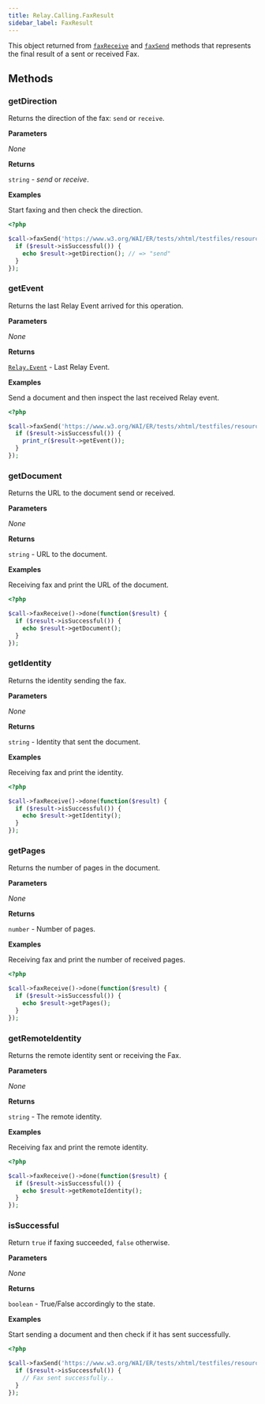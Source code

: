 ```yaml
---
title: Relay.Calling.FaxResult
sidebar_label: FaxResult
---
```


[relay-event]: ../../event
[call]: ../call#faxreceive
[call-1]: ../call#faxsend

This object returned from [`faxReceive`][call] and [`faxSend`][call-1] methods that represents the final result of a sent or received Fax.

## Methods

### getDirection

Returns the direction of the fax: `send` or `receive`.

**Parameters**

_None_

**Returns**

`string` - *send* or *receive*.

**Examples**

Start faxing and then check the direction.

```php
<?php

$call->faxSend('https://www.w3.org/WAI/ER/tests/xhtml/testfiles/resources/pdf/dummy.pdf')->done(function($result) {
  if ($result->isSuccessful()) {
    echo $result->getDirection(); // => "send"
  }
});
```

### getEvent

Returns the last Relay Event arrived for this operation.

**Parameters**

_None_

**Returns**

[`Relay.Event`][relay-event] - Last Relay Event.

**Examples**

Send a document and then inspect the last received Relay event.

```php
<?php

$call->faxSend('https://www.w3.org/WAI/ER/tests/xhtml/testfiles/resources/pdf/dummy.pdf')->done(function($result) {
  if ($result->isSuccessful()) {
    print_r($result->getEvent());
  }
});
```

### getDocument

Returns the URL to the document send or received.

**Parameters**

_None_

**Returns**

`string` - URL to the document.

**Examples**

Receiving fax and print the URL of the document.

```php
<?php

$call->faxReceive()->done(function($result) {
  if ($result->isSuccessful()) {
    echo $result->getDocument();
  }
});
```

### getIdentity

Returns the identity sending the fax.

**Parameters**

_None_

**Returns**

`string` - Identity that sent the document.

**Examples**

Receiving fax and print the identity.

```php
<?php

$call->faxReceive()->done(function($result) {
  if ($result->isSuccessful()) {
    echo $result->getIdentity();
  }
});
```

### getPages

Returns the number of pages in the document.

**Parameters**

_None_

**Returns**

`number` - Number of pages.

**Examples**

Receiving fax and print the number of received pages.

```php
<?php

$call->faxReceive()->done(function($result) {
  if ($result->isSuccessful()) {
    echo $result->getPages();
  }
});
```

### getRemoteIdentity

Returns the remote identity sent or receiving the Fax.

**Parameters**

_None_

**Returns**

`string` - The remote identity.

**Examples**

Receiving fax and print the remote identity.

```php
<?php

$call->faxReceive()->done(function($result) {
  if ($result->isSuccessful()) {
    echo $result->getRemoteIdentity();
  }
});
```

### isSuccessful

Return `true` if faxing succeeded, `false` otherwise.

**Parameters**

_None_

**Returns**

`boolean` - True/False accordingly to the state.

**Examples**

Start sending a document and then check if it has sent successfully.

```php
<?php

$call->faxSend('https://www.w3.org/WAI/ER/tests/xhtml/testfiles/resources/pdf/dummy.pdf')->done(function($result) {
  if ($result->isSuccessful()) {
    // Fax sent successfully..
  }
});
```